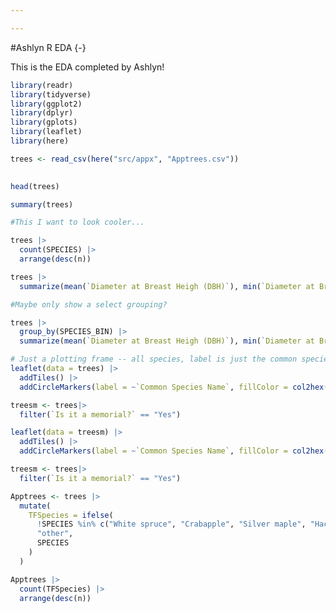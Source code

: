 ```yaml
---

---
```


#Ashlyn R EDA {-}

This is the EDA completed by Ashlyn!

```r
library(readr)
library(tidyverse)
library(ggplot2)
library(dplyr)
library(gplots)
library(leaflet)
library(here)

```





```r
trees <- read_csv(here("src/appx", "Apptrees.csv"))
  
```


```r
head(trees)
```


```r
summary(trees)
```

```r

#This I want to look cooler...

trees |>
  count(SPECIES) |>
  arrange(desc(n)) 
```

```r
trees |>
  summarize(mean(`Diameter at Breast Heigh (DBH)`), min(`Diameter at Breast Heigh (DBH)`), max(`Diameter at Breast Heigh (DBH)`))
```

```r

#Maybe only show a select grouping?

trees |>
  group_by(SPECIES_BIN) |>
  summarize(mean(`Diameter at Breast Heigh (DBH)`), min(`Diameter at Breast Heigh (DBH)`), max(`Diameter at Breast Heigh (DBH)`))
```

```r
# Just a plotting frame -- all species, label is just the common species name
leaflet(data = trees) |> 
  addTiles() |> 
  addCircleMarkers(label = ~`Common Species Name`, fillColor = col2hex("green"),lng = ~x, lat = ~y, fillOpacity = 1, color = "black", radius = 2.5)
```

```r
treesm <- trees|>
  filter(`Is it a memorial?` == "Yes")
```

```r

leaflet(data = treesm) |> 
  addTiles() |> 
  addCircleMarkers(label = ~`Common Species Name`, fillColor = col2hex("green"),lng = ~x, lat = ~y, fillOpacity = 1, color = "black", radius = 4)
```



```r
treesm <- trees|>
  filter(`Is it a memorial?` == "Yes")
```



```r
Apptrees <- trees |>
  mutate(
    TFSpecies = ifelse(
      !SPECIES %in% c("White spruce", "Crabapple", "Silver maple", "Hackberry", "Sugar maple", "Honey locust", "Norway maple", "American elm", "Red maple"),
      "other",
      SPECIES
    )
  )

```
			


```r
Apptrees |>
  count(TFSpecies) |>
  arrange(desc(n)) 
```


